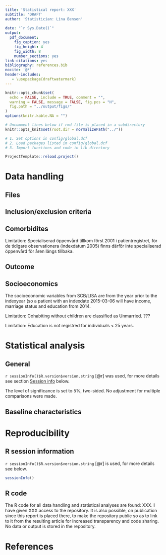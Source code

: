 ```yaml
---
title: 'Statistical report: XXX'
subtitle: 'DRAFT'
author: 'Statistician: Lina Benson'
  
date: "`r Sys.Date()`"
output:
  pdf_document:
    fig_caption: yes
    fig_height: 4
    fig_width: 8
    number_sections: yes
link-citations: yes
bibliography: references.bib
nocite: '@*'
header-includes:
   - \usepackage{draftwatermark}
---
```


\newpage 
\tableofcontents 
\listoffigures
\listoftables
\newpage


```r
knitr::opts_chunk$set(
  echo = FALSE, include = TRUE, comment = "",
  warning = FALSE, message = FALSE, fig.pos = "H",
  fig.path = "../output/figs/"
)
options(knitr.kable.NA = "")
```

```r
# Uncomment lines below if rmd file is placed in a subdirectory
knitr::opts_knit$set(root.dir = normalizePath("../"))
```

```r
# 1. Set options in config/global.dcf
# 2. Load packages listed in config/global.dcf
# 3. Import functions and code in lib directory

ProjectTemplate::reload.project()
```             

# Data handling

## Files

## Inclusion/exclusion criteria

## Comorbidites

Limitation: Specialiserad öppenvård tillkom först 2001 i patientregistret, för de tidigare observationera (indexdatum 2005) finns därför inte specialiserad öppenvård för åren längs tillbaka. 

## Outcome

## Socioeconomics

The socioeconomic variables from SCB/LISA are from the year prior to the indexyear (so a patient with an indexdate 2015-03-06 will have income, marriage status and education from 2014. 

Limitation: Cohabiting without children are classified as Unmarried. ???

Limitation: Education is not registred for individuals < 25 years.

# Statistical analysis 

## General

`r sessionInfo()$R.version$version.string` [@r] was used, for more details see section [Session info](#sessioninfo) below.

The level of significance is set to 5%, two-sided. No adjustment for multiple comparisons were made.

## Baseline characteristics

# Reproducibility

## R session information {#sessioninfo}

`r sessionInfo()$R.version$version.string` [@r] is used, for more details see below.

```r
sessionInfo()
```

## R code

The R code for all data handling and statistical analyses are found: XXX. I have given XXX access to the repository. It is also possible, on publication since this report is placed there, to make the repository public so as to link to it from the resulting article for increased transparency and code sharing. No data or output is stored in the repository. 

# References
